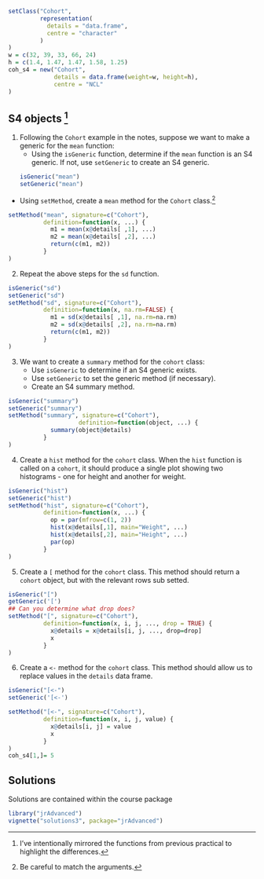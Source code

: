 ```r
setClass("Cohort",
         representation(
           details = "data.frame",
           centre = "character"
         )
)
w = c(32, 39, 33, 66, 24)
h = c(1.4, 1.47, 1.47, 1.58, 1.25)
coh_s4 = new("Cohort",
             details = data.frame(weight=w, height=h),
             centre = "NCL"
)

```
## S4 objects ^[I've intentionally mirrored the functions from previous practical to highlight the differences.]

1. Following the `Cohort` example in the notes, suppose we want to make a generic for the `mean` function:
    - Using the `isGeneric` function, determine if the `mean` function is an S4 generic. If not, use `setGeneric` to create an S4 generic.
```r
isGeneric("mean")
setGeneric("mean")
```
- Using `setMethod`, create a `mean` method for the `Cohort` class.^[Be careful to match the arguments.]
```r
setMethod("mean", signature=c("Cohort"), 
          definition=function(x, ...) {
            m1 = mean(x@details[ ,1], ...)
            m2 = mean(x@details[ ,2], ...)
            return(c(m1, m2))
          }
)
```

2. Repeat the above steps for the `sd` function.
```r
isGeneric("sd")
setGeneric("sd")
setMethod("sd", signature=c("Cohort"), 
          definition=function(x, na.rm=FALSE) {
            m1 = sd(x@details[ ,1], na.rm=na.rm)
            m2 = sd(x@details[ ,2], na.rm=na.rm)
            return(c(m1, m2))
          }
)
```
3. We want to create a `summary` method for the `cohort` class:
    - Use `isGeneric` to determine if an S4 generic exists.
    - Use `setGeneric` to set the generic method (if necessary).
    - Create an S4 summary method.

```r
isGeneric("summary")
setGeneric("summary")
setMethod("summary", signature=c("Cohort"), 
                    definition=function(object, ...) {
            summary(object@details)
          }
)
```

4. Create a `hist` method for the `cohort` class. When the `hist` function is called on a `cohort`, it should produce a single plot showing two histograms - one for height and another for weight.
```r
isGeneric("hist")
setGeneric("hist")
setMethod("hist", signature=c("Cohort"), 
          definition=function(x, ...) {
            op = par(mfrow=c(1, 2))
            hist(x@details[,1], main="Weight", ...)
            hist(x@details[,2], main="Height", ...)
            par(op)
          }
)
```

5. Create a `[` method for the `cohort` class. This method should return a `cohort` object, but with the relevant rows sub setted.
```r
isGeneric("[")
getGeneric('[')
## Can you determine what drop does?
setMethod("[", signature=c("Cohort"), 
          definition=function(x, i, j, ..., drop = TRUE) {
            x@details = x@details[i, j, ..., drop=drop]
            x
          }
)
```

6. Create a `<-` method for the `cohort` class. This method should allow us to replace values in the `details` data frame.

```r
isGeneric("[<-")
setGeneric('[<-')

setMethod("[<-", signature=c("Cohort"), 
          definition=function(x, i, j, value) {
            x@details[i, j] = value
            x
          }
)
coh_s4[1,]= 5
```


## Solutions

Solutions are contained within the course package
```r
library("jrAdvanced")
vignette("solutions3", package="jrAdvanced")
```